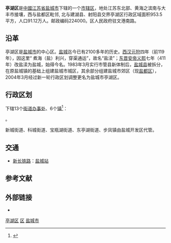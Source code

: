 {{coord|33.4|N|120.2|E|region:CN_type:city|display=title}}
{{Infobox China County
| county  = 亭湖区
| Photo = 
| Photoname=
| map = 
| map size =  
| Pinyin   = Tinghu Qu
| Belong = [[江苏省|江苏省]][[盐城市|盐城市]]
| Types= [[市辖区|市辖区]]
|admini_division_code= 320902
| founded =
| seat =  
| area = 953.5
| division = 15
| town = 6
| subdistrict = 9
| census yr = 2010
| pop =91.12万 
| density =  
| officer=
| post code=224000
| phone code = 515
| web = www.tinghu.gov.cn
}}

'''亭湖区'''是[[中國|中國]][[江苏省|江苏省]][[盐城市|盐城市]]下辖的一个[[市辖区|市辖区]]，地处江苏东北部、黄海之滨南与大丰市接壤，西与盐都区毗邻, 北与建湖县、射阳县交界亭湖区行政区域面积953.5平方，人口91.12万人。邮政编码224000。区人民政府驻文港南路。

== 沿革 ==
亭湖区是[[盐城市|盐城市]]的中心区。[[盐城|盐城]]迄今已有2100多年的历史。[[西汉|西汉]][[元狩|元狩]]四年（前119年），因这里“ 煮海（盐）利兴，穿渠通运”，故名“盐渎”；[[东晋|东晋]][[晋安帝|安帝]][[义熙_(东晋)|义熙]]七年（411年）改盐渎为盐城，始得今名。1983年3月实行市管县新体制后，[[盐城县|盐城县]]被拆分，在原盐城镇的基础上组建盐城市城区，其余部分组建盐城市郊区（现[[盐都区|盐都区]]），2004年3月经过新一轮行政区划调整更名为盐城市亭湖区。

== 行政区划 ==
{{PAGENAMEBASE}}下辖13个[[街道办事处|街道办事处]]、6个[[行政建制镇|镇]]<ref>{{PRC admin/ref sgc|32/09/02}}</ref>：

{{PRC admin/children|32/09/02}}。

新城街道、科城街道、宝瓶湖街道、东亭湖街道、步凤镇由盐城开发区代管。

== 交通 ==
* {{rint|cn|rail}}[[新长铁路|新长铁路]]：[[盐城站|盐城站]]

== 参考文献 ==
{{Wikisourcehas|国务院关于同意江苏省调整盐城市行政区划的批复|国务院关于同意江苏省调整盐城市部分行政区划的批复 (2003年)}}
{{reflist}}

== 外部链接 ==
* {{Official website|http://www.tinghu.gov.cn/|name=盐城市亭湖区人民政府}}

{{亭湖区行政区划}}
{{盐城市行政区划}}
{{江苏行政区划}}

[[Category:亭湖区|]]
[[Category:盐城区县市|区]]
[[Category:江苏市辖区|盐城市]]